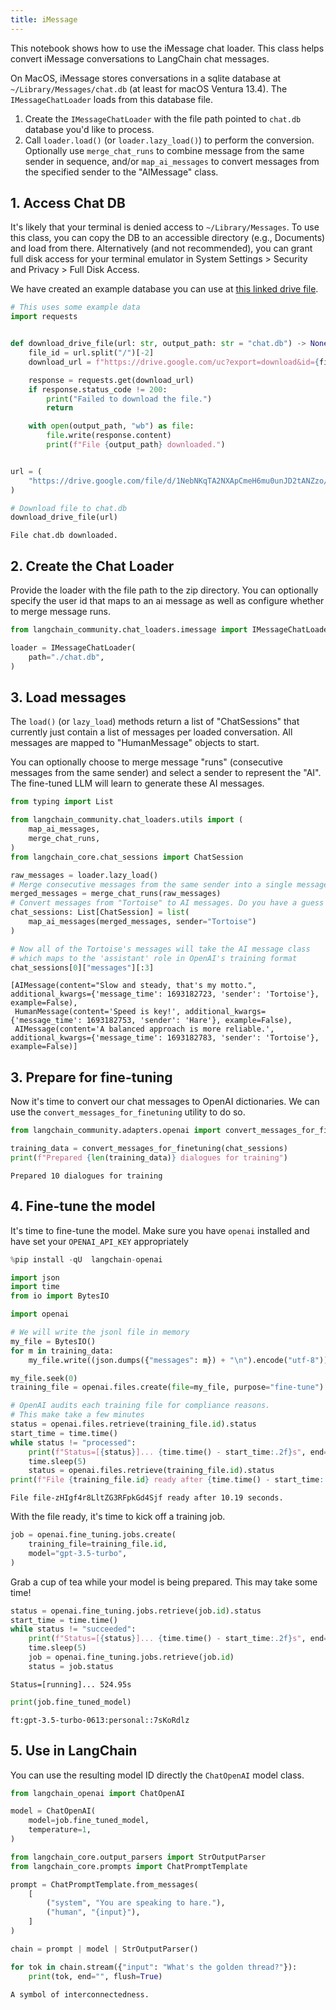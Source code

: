```yaml
---
title: iMessage
---
```


This notebook shows how to use the iMessage chat loader. This class helps convert iMessage conversations to LangChain chat messages.

On MacOS, iMessage stores conversations in a sqlite database at `~/Library/Messages/chat.db` (at least for macOS Ventura 13.4).
The `IMessageChatLoader` loads from this database file.

1. Create the `IMessageChatLoader` with the file path pointed to `chat.db` database you'd like to process.
2. Call `loader.load()` (or `loader.lazy_load()`) to perform the conversion. Optionally use `merge_chat_runs` to combine message from the same sender in sequence, and/or `map_ai_messages` to convert messages from the specified sender to the "AIMessage" class.

## 1. Access Chat DB

It's likely that your terminal is denied access to `~/Library/Messages`. To use this class, you can copy the DB to an accessible directory (e.g., Documents) and load from there. Alternatively (and not recommended), you can grant full disk access for your terminal emulator in System Settings > Security and Privacy > Full Disk Access.

We have created an example database you can use at [this linked drive file](https://drive.google.com/file/d/1NebNKqTA2NXApCmeH6mu0unJD2tANZzo/view?usp=sharing).

```python
# This uses some example data
import requests


def download_drive_file(url: str, output_path: str = "chat.db") -> None:
    file_id = url.split("/")[-2]
    download_url = f"https://drive.google.com/uc?export=download&id={file_id}"

    response = requests.get(download_url)
    if response.status_code != 200:
        print("Failed to download the file.")
        return

    with open(output_path, "wb") as file:
        file.write(response.content)
        print(f"File {output_path} downloaded.")


url = (
    "https://drive.google.com/file/d/1NebNKqTA2NXApCmeH6mu0unJD2tANZzo/view?usp=sharing"
)

# Download file to chat.db
download_drive_file(url)
```

```output
File chat.db downloaded.
```

## 2. Create the Chat Loader

Provide the loader with the file path to the zip directory. You can optionally specify the user id that maps to an ai message as well as configure whether to merge message runs.

```python
from langchain_community.chat_loaders.imessage import IMessageChatLoader
```

```python
loader = IMessageChatLoader(
    path="./chat.db",
)
```

## 3. Load messages

The `load()` (or `lazy_load`) methods return a list of "ChatSessions" that currently just contain a list of messages per loaded conversation. All messages are mapped to "HumanMessage" objects to start.

You can optionally choose to merge message "runs" (consecutive messages from the same sender) and select a sender to represent the "AI". The fine-tuned LLM will learn to generate these AI messages.

```python
from typing import List

from langchain_community.chat_loaders.utils import (
    map_ai_messages,
    merge_chat_runs,
)
from langchain_core.chat_sessions import ChatSession

raw_messages = loader.lazy_load()
# Merge consecutive messages from the same sender into a single message
merged_messages = merge_chat_runs(raw_messages)
# Convert messages from "Tortoise" to AI messages. Do you have a guess who these conversations are between?
chat_sessions: List[ChatSession] = list(
    map_ai_messages(merged_messages, sender="Tortoise")
)
```

```python
# Now all of the Tortoise's messages will take the AI message class
# which maps to the 'assistant' role in OpenAI's training format
chat_sessions[0]["messages"][:3]
```

```output
[AIMessage(content="Slow and steady, that's my motto.", additional_kwargs={'message_time': 1693182723, 'sender': 'Tortoise'}, example=False),
 HumanMessage(content='Speed is key!', additional_kwargs={'message_time': 1693182753, 'sender': 'Hare'}, example=False),
 AIMessage(content='A balanced approach is more reliable.', additional_kwargs={'message_time': 1693182783, 'sender': 'Tortoise'}, example=False)]
```

## 3. Prepare for fine-tuning

Now it's time to convert our chat  messages to OpenAI dictionaries. We can use the `convert_messages_for_finetuning` utility to do so.

```python
from langchain_community.adapters.openai import convert_messages_for_finetuning
```

```python
training_data = convert_messages_for_finetuning(chat_sessions)
print(f"Prepared {len(training_data)} dialogues for training")
```

```output
Prepared 10 dialogues for training
```

## 4. Fine-tune the model

It's time to fine-tune the model. Make sure you have `openai` installed
and have set your `OPENAI_API_KEY` appropriately

```python
%pip install -qU  langchain-openai
```

```python
import json
import time
from io import BytesIO

import openai

# We will write the jsonl file in memory
my_file = BytesIO()
for m in training_data:
    my_file.write((json.dumps({"messages": m}) + "\n").encode("utf-8"))

my_file.seek(0)
training_file = openai.files.create(file=my_file, purpose="fine-tune")

# OpenAI audits each training file for compliance reasons.
# This make take a few minutes
status = openai.files.retrieve(training_file.id).status
start_time = time.time()
while status != "processed":
    print(f"Status=[{status}]... {time.time() - start_time:.2f}s", end="\r", flush=True)
    time.sleep(5)
    status = openai.files.retrieve(training_file.id).status
print(f"File {training_file.id} ready after {time.time() - start_time:.2f} seconds.")
```

```output
File file-zHIgf4r8LltZG3RFpkGd4Sjf ready after 10.19 seconds.
```

With the file ready, it's time to kick off a training job.

```python
job = openai.fine_tuning.jobs.create(
    training_file=training_file.id,
    model="gpt-3.5-turbo",
)
```

Grab a cup of tea while your model is being prepared. This may take some time!

```python
status = openai.fine_tuning.jobs.retrieve(job.id).status
start_time = time.time()
while status != "succeeded":
    print(f"Status=[{status}]... {time.time() - start_time:.2f}s", end="\r", flush=True)
    time.sleep(5)
    job = openai.fine_tuning.jobs.retrieve(job.id)
    status = job.status
```

```output
Status=[running]... 524.95s
```

```python
print(job.fine_tuned_model)
```

```output
ft:gpt-3.5-turbo-0613:personal::7sKoRdlz
```

## 5. Use in LangChain

You can use the resulting model ID directly the `ChatOpenAI` model class.

```python
from langchain_openai import ChatOpenAI

model = ChatOpenAI(
    model=job.fine_tuned_model,
    temperature=1,
)
```

```python
from langchain_core.output_parsers import StrOutputParser
from langchain_core.prompts import ChatPromptTemplate

prompt = ChatPromptTemplate.from_messages(
    [
        ("system", "You are speaking to hare."),
        ("human", "{input}"),
    ]
)

chain = prompt | model | StrOutputParser()
```

```python
for tok in chain.stream({"input": "What's the golden thread?"}):
    print(tok, end="", flush=True)
```

```output
A symbol of interconnectedness.
```

```python

```
